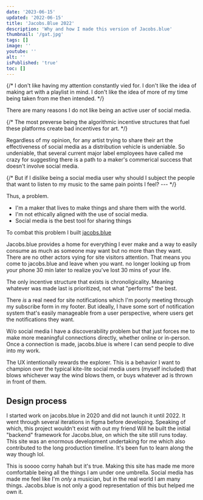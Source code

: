 ```yaml
---
date: '2023-06-15'
updated: '2022-06-15'
title: 'Jacobs.Blue 2022'
description: 'Why and how I made this version of Jacobs.blue'
thumbnail: '/gat.jpg'
tags: []
image: ''
youtube: ''
alt: ''
isPublished: 'true'
toc: []
---
```


{/* I don't like having my attention constantly vied for. I don't like the idea of making art with a playlist in mind. I don't like the idea of more of my time being taken from me then intended. */}

There are many reasons I do not like being an active user of social media.

{/* The most preverse being the algorithmic incentive structures that fuel these platforms create bad incentives for art. */}

Regardless of my opinion, for any artist trying to share their art the effectiveness of social media as a distribution vehicle is undeniable.
So undeniable, that several current major label employees have called me crazy for suggesting there is a path to a maker's commerical success that doesn't involve social media.

{/* But if I dislike being a social media user why should I subject the people that want to listen to my music to the same pain points I feel? --- */}

Thus, a problem.

- I'm a maker that lives to make things and share them with the world.
- I'm not ethically aligned with the use of social media.
- Social media is the best tool for sharing things

To combat this problem I built [jacobs.blue](https://jacobs.blue)

Jacobs.blue provides a home for everything I ever make and a way to easily consume as much as someone may want but no more than they want. There are no other actors vying for site visitors attention. That means you come to jacobs.blue and leave when you want. no longer looking up from your phone 30 min later to realize you've lost 30 mins of your life.

The only incentive structure that exists is chronoligicality. Meaning whatever was made last is prioritized, not what "performs" the best.

There _is_ a real need for site notifications which I'm poorly meeting through my subscribe form in my footer. But ideally, I have some sort of notification system that's easily manageable from a user perspective, where users get the notifications they want.

W/o social media I have a discoverability problem but that just forces me to make more meaningful connections directly, whether online or in-person. Once a connection is made, jacobs.blue is where I can send people to dive into my work.

The UX intentionally rewards the explorer. This is a behavior I want to champion over the typical kite-lite social media users (myself included) that blows whichever way the wind blows them, or buys whatever ad is thrown in front of them.

## Design process

I started work on jacobs.blue in 2020 and did not launch it until 2022. It went through several iterations in figma before developing. Speaking of which, this project wouldn't exist with out my friend Will he built the initial "backend" framework for Jacobs.blue, on which the site still runs today. This site was an enormous development undertaking for me which also contributed to the long production timeline. It's been fun to learn along the way though lol.

This is soooo corny hahah but it's true. Making this site has made me more comfortable being all the things I am under one umbrella. Social media has made me feel like I'm <i>only</i> a musician, but in the real world I am many things. Jacobs.blue is not only a good representation of this but helped me own it.
